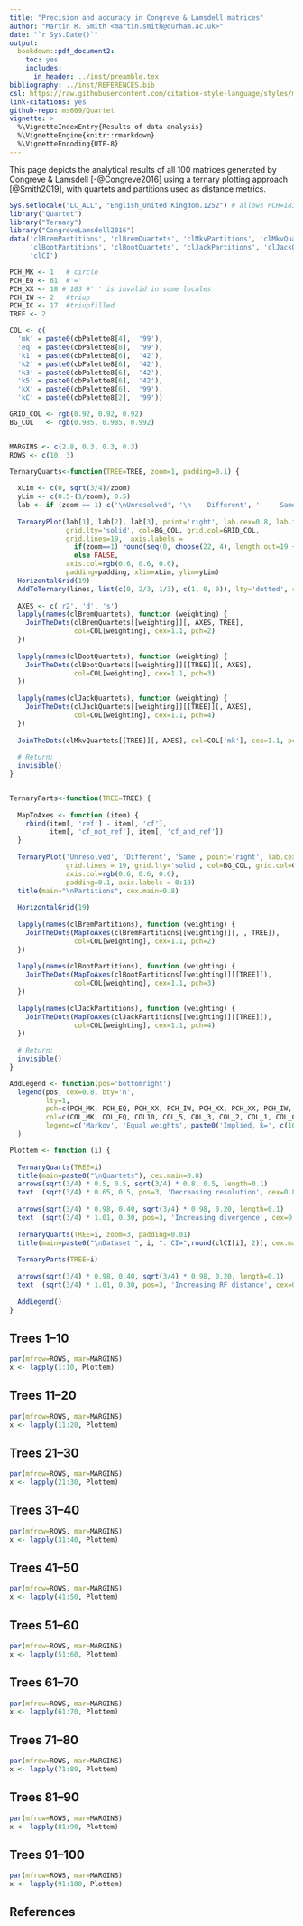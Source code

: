 ```yaml
---
title: "Precision and accuracy in Congreve & Lamsdell matrices"
author: "Martin R. Smith <martin.smith@durham.ac.uk>"
date: "`r Sys.Date()`"
output: 
  bookdown::pdf_document2:
    toc: yes
    includes:
      in_header: ../inst/preamble.tex
bibliography: ../inst/REFERENCES.bib
csl: https://raw.githubusercontent.com/citation-style-language/styles/master/dependent/biology-letters.csl
link-citations: yes
github-repo: ms609/Quartet
vignette: >
  %\VignetteIndexEntry{Results of data analysis}
  %\VignetteEngine{knitr::rmarkdown}
  %\VignetteEncoding{UTF-8}
---
```


This page depicts the analytical results of all 100 matrices generated by
Congreve & Lamsdell [-@Congreve2016] using a ternary plotting approach
[@Smith2019], with quartets and partitions used as distance metrics.

```r
Sys.setlocale("LC_ALL", "English_United Kingdom.1252") # allows PCH=183
library("Quartet")
library("Ternary")
library("CongreveLamsdell2016")
data('clBremPartitions', 'clBremQuartets', 'clMkvPartitions', 'clMkvQuartets',
     'clBootPartitions', 'clBootQuartets', 'clJackPartitions', 'clJackQuartets',
     'clCI')
```

```r
PCH_MK <- 1   # circle
PCH_EQ <- 61  #'='
PCH_XX <- 18 # 183 #'.' is invalid in some locales
PCH_IW <- 2   #triup
PCH_IC <- 17  #triupfilled
TREE <- 2

COL <- c(
  'mk' = paste0(cbPalette8[4],  '99'),
  'eq' = paste0(cbPalette8[8],  '99'),
  'k1' = paste0(cbPalette8[6],  '42'),
  'k2' = paste0(cbPalette8[6],  '42'),
  'k3' = paste0(cbPalette8[6],  '42'),
  'k5' = paste0(cbPalette8[6],  '42'),
  'kX' = paste0(cbPalette8[6],  '99'),
  'kC' = paste0(cbPalette8[2],  '99'))

GRID_COL <- rgb(0.92, 0.92, 0.92)
BG_COL   <- rgb(0.985, 0.985, 0.992)


MARGINS <- c(2.8, 0.3, 0.3, 0.3)
ROWS <- c(10, 3)

TernaryQuarts<-function(TREE=TREE, zoom=1, padding=0.1) {
  
  xLim <- c(0, sqrt(3/4)/zoom)
  yLim <- c(0.5-(1/zoom), 0.5)
  lab <- if (zoom == 1) c('\nUnresolved', '\n    Different', '     Same') else rep('', 3)
  
  TernaryPlot(lab[1], lab[2], lab[3], point='right', lab.cex=0.8, lab.font=2,
              grid.lty='solid', col=BG_COL, grid.col=GRID_COL, 
              grid.lines=19,  axis.labels = 
                if(zoom==1) round(seq(0, choose(22, 4), length.out=19 + 1), 0)
                else FALSE,
              axis.col=rgb(0.6, 0.6, 0.6), 
              padding=padding, xlim=xLim, ylim=yLim)
  HorizontalGrid(19)
  AddToTernary(lines, list(c(0, 2/3, 1/3), c(1, 0, 0)), lty='dotted', col=cbPalette8[8], lwd=2)
  
  AXES <- c('r2', 'd', 's')
  lapply(names(clBremQuartets), function (weighting) {
    JoinTheDots(clBremQuartets[[weighting]][, AXES, TREE],
                col=COL[weighting], cex=1.1, pch=2)
  })
  
  lapply(names(clBootQuartets), function (weighting) {
    JoinTheDots(clBootQuartets[[weighting]][[TREE]][, AXES],
                col=COL[weighting], cex=1.1, pch=3)
  })
  
  lapply(names(clJackQuartets), function (weighting) {
    JoinTheDots(clJackQuartets[[weighting]][[TREE]][, AXES],
                col=COL[weighting], cex=1.1, pch=4)
  })
  
  JoinTheDots(clMkvQuartets[[TREE]][, AXES], col=COL['mk'], cex=1.1, pch=PCH_MK)
  
  # Return:
  invisible()
}


TernaryParts<-function(TREE=TREE) {
  
  MapToAxes <- function (item) {
    rbind(item[, 'ref'] - item[, 'cf'], 
          item[, 'cf_not_ref'], item[, 'cf_and_ref'])
  }
  
  TernaryPlot('Unresolved', 'Different', 'Same', point='right', lab.cex=0.8,
              grid.lines = 19, grid.lty='solid', col=BG_COL, grid.col=GRID_COL, 
              axis.col=rgb(0.6, 0.6, 0.6), 
              padding=0.1, axis.labels = 0:19)
  title(main="\nPartitions", cex.main=0.8)
  
  HorizontalGrid(19)
  
  lapply(names(clBremPartitions), function (weighting) {
    JoinTheDots(MapToAxes(clBremPartitions[[weighting]][, , TREE]),
                col=COL[weighting], cex=1.1, pch=2)
  })
  
  lapply(names(clBootPartitions), function (weighting) {
    JoinTheDots(MapToAxes(clBootPartitions[[weighting]][[TREE]]),
                col=COL[weighting], cex=1.1, pch=3)
  })
  
  lapply(names(clJackPartitions), function (weighting) {
    JoinTheDots(MapToAxes(clJackPartitions[[weighting]][[TREE]]),
                col=COL[weighting], cex=1.1, pch=4)
  })
  
  # Return:
  invisible()
}

AddLegend <- function(pos='bottomright')
  legend(pos, cex=0.8, bty='n',
         lty=1,
         pch=c(PCH_MK, PCH_EQ, PCH_XX, PCH_IW, PCH_XX, PCH_XX, PCH_IW, PCH_IC), pt.cex=1.1,
         col=c(COL_MK, COL_EQ, COL10, COL_5, COL_3, COL_2, COL_1, COL_C),
         legend=c('Markov', 'Equal weights', paste0('Implied, k=', c(10, 5, 3, 2, 1, '2..10')))
  )

Plottem <- function (i) { 
  
  TernaryQuarts(TREE=i)
  title(main=paste0("\nQuartets"), cex.main=0.8)
  arrows(sqrt(3/4) * 0.5, 0.5, sqrt(3/4) * 0.8, 0.5, length=0.1)
  text  (sqrt(3/4) * 0.65, 0.5, pos=3, 'Decreasing resolution', cex=0.8)
  
  arrows(sqrt(3/4) * 0.98, 0.40, sqrt(3/4) * 0.98, 0.20, length=0.1)
  text  (sqrt(3/4) * 1.01, 0.30, pos=3, 'Increasing divergence', cex=0.8, srt=270)
  
  TernaryQuarts(TREE=i, zoom=3, padding=0.01)
  title(main=paste0("\nDataset ", i, ": CI=",round(clCI[i], 2)), cex.main=1.2)
  
  TernaryParts(TREE=i)
  
  arrows(sqrt(3/4) * 0.98, 0.40, sqrt(3/4) * 0.98, 0.20, length=0.1)
  text  (sqrt(3/4) * 1.01, 0.30, pos=3, 'Increasing RF distance', cex=0.8, srt=270)
  
  AddLegend()
}
```

## Trees 1--10
```R
par(mfrow=ROWS, mar=MARGINS)
x <- lapply(1:10, Plottem)
```

## Trees 11--20
```R
par(mfrow=ROWS, mar=MARGINS)
x <- lapply(11:20, Plottem)
```

## Trees 21--30
```R
par(mfrow=ROWS, mar=MARGINS)
x <- lapply(21:30, Plottem)
```

## Trees 31--40
```R
par(mfrow=ROWS, mar=MARGINS)
x <- lapply(31:40, Plottem)
```

## Trees 41--50
```R
par(mfrow=ROWS, mar=MARGINS)
x <- lapply(41:50, Plottem)
```

## Trees 51--60
```R
par(mfrow=ROWS, mar=MARGINS)
x <- lapply(51:60, Plottem)
```

## Trees 61--70
```R
par(mfrow=ROWS, mar=MARGINS)
x <- lapply(61:70, Plottem)
```

## Trees 71--80
```R
par(mfrow=ROWS, mar=MARGINS)
x <- lapply(71:80, Plottem)
```

## Trees 81--90
```R
par(mfrow=ROWS, mar=MARGINS)
x <- lapply(81:90, Plottem)
```

## Trees 91--100
```R
par(mfrow=ROWS, mar=MARGINS)
x <- lapply(91:100, Plottem)
```

## References
